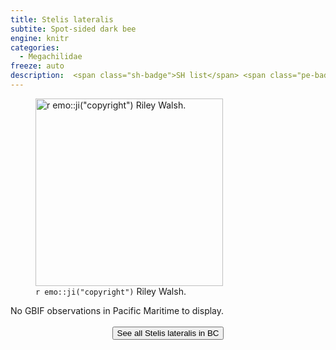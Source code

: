 ```yaml
---
title: Stelis lateralis
subtite: Spot-sided dark bee
engine: knitr
categories:
  - Megachilidae
freeze: auto
description:  <span class="sh-badge">SH list</span> <span class="pe-badge">PM Evidence</span>
---
```

![`r emo::ji("copyright")` Riley Walsh.](https://inaturalist-open-data.s3.amazonaws.com/photos/133501889/medium.jpeg){height=300}



No GBIF observations in Pacific Maritime to display.
<br><br>
<center>


<a href="https://inaturalist.ca/observations?place_id=any&subview=map&taxon_id=199118"><button type="button" class="btn btn-secondary">See all Stelis lateralis in BC <i class="fa-solid fa-arrow-up-right-from-square"></i> </button></a>
</center>
